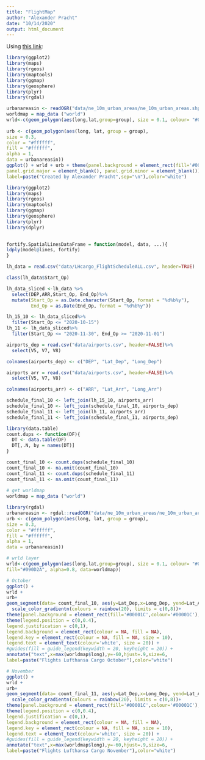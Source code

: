 ```yaml
---
title: "FlightMap"
author: "Alexander Pracht"
date: "10/14/2020"
output: html_document
---
```

Using [this link](https://weiminwang.blog/2015/06/24/use-r-to-plot-flight-routes-on-a-fancy-world-background/):


```r
library(ggplot2)
library(maps)
library(rgeos)
library(maptools)
library(ggmap)
library(geosphere)
library(plyr)
library(rgdal)

urbanareasin <- readOGR("data/ne_10m_urban_areas/ne_10m_urban_areas.shp")
worldmap = map_data ("world")
wrld<-c(geom_polygon(aes(long,lat,group=group), size = 0.1, colour= "#090D2A", fill="#090D2A", alpha=0.8, data=worldmap))
 
urb <- c(geom_polygon(aes(long, lat, group = group),
size = 0.3,
color = "#ffffff",
fill = "#ffffff",
alpha = 1,
data = urbanareasin))
ggplot() + wrld + urb + theme(panel.background = element_rect(fill='#00001C',colour='#00001C'),
panel.grid.major = element_blank(), panel.grid.minor = element_blank()) + annotate("text",x=max(worldmap$long),y=-60,hjust=.9,size=3,
label=paste("Created by Alexander Pracht",sep="\n"),color="white")

```

```r
library(ggplot2)
library(maps)
library(rgeos)
library(maptools)
library(ggmap)
library(geosphere)
library(plyr)
library(dplyr)

 
fortify.SpatialLinesDataFrame = function(model, data, ...){
ldply(model@lines, fortify)
}

lh_data = read.csv("data/LHcargo_FlightScheduleALL.csv", header=TRUE)

class(lh_data$Start_Op)

lh_data_sliced <-lh_data %>%
  select(DEP,ARR,Start_Op, End_Op)%>%
  mutate(Start_Op = as.Date.character(Start_Op, format = "%d%b%y"), 
         End_Op = as.Date(End_Op, format = "%d%b%y"))

lh_15_10 <- lh_data_sliced%>%
  filter(Start_Op <= "2020-10-15")
lh_11 <- lh_data_sliced%>%
  filter(Start_Op <= "2020-11-30", End_Op >= "2020-11-01")

airports_dep = read.csv("data/airports.csv", header=FALSE)%>%
  select(V5, V7, V8)

colnames(airports_dep) <- c("DEP", "Lat_Dep", "Long_Dep")

airports_arr = read.csv("data/airports.csv", header=FALSE)%>%
  select(V5, V7, V8)

colnames(airports_arr) <- c("ARR", "Lat_Arr", "Long_Arr")

schedule_final_10 <- left_join(lh_15_10, airports_arr)
schedule_final_10 <- left_join(schedule_final_10, airports_dep)
schedule_final_11 <- left_join(lh_11, airports_arr)
schedule_final_11 <- left_join(schedule_final_11, airports_dep)

library(data.table)
count.dups <- function(DF){
  DT <- data.table(DF)
  DT[,.N, by = names(DT)]
}

count_final_10 <- count.dups(schedule_final_10)
count_final_10 <- na.omit(count_final_10)
count_final_11 <- count.dups(schedule_final_11)
count_final_11 <- na.omit(count_final_11)
 
# get worldmap
worldmap = map_data ("world")

library(rgdal) 
urbanareasin <- rgdal::readOGR("data/ne_10m_urban_areas/ne_10m_urban_areas.shp")
urb <- c(geom_polygon(aes(long, lat, group = group),
size = 0.3,
color = "#ffffff",
fill = "#ffffff",
alpha = 1,
data = urbanareasin))

# wrld layer
wrld<-c(geom_polygon(aes(long,lat,group=group), size = 0.1, colour= "#090D2A",
fill="#090D2A", alpha=0.8, data=worldmap))

# October
ggplot() +
wrld +
urb+
geom_segment(data= count_final_10, aes(y=Lat_Dep,x=Long_Dep, yend=Lat_Arr, xend=Long_Arr, colour=N), alpha = 0.1)+ 
  scale_color_gradientn(colours = rainbow(20), limits = c(0,8))+
theme(panel.background = element_rect(fill='#00001C',colour='#00001C'), panel.grid.major = element_blank(), panel.grid.minor = element_blank()) +
theme(legend.position = c(0,0.4),
legend.justification = c(0,1),
legend.background = element_rect(colour = NA, fill = NA),
legend.key = element_rect(colour = NA, fill = NA, size = 10),
legend.text = element_text(colour='white', size = 20)) +
#guides(fill = guide_legend(keywidth = 20, keyheight = 20)) +
annotate("text",x=max(worldmap$long),y=-60,hjust=.9,size=6,
label=paste("Flights Lufthansa Cargo October"),color="white")

# November
ggplot() +
wrld +
urb+
geom_segment(data= count_final_11, aes(y=Lat_Dep,x=Long_Dep, yend=Lat_Arr, xend=Long_Arr, colour=N), alpha = 0.1)+ 
  scale_color_gradientn(colours = rainbow(20), limits = c(0,8))+
theme(panel.background = element_rect(fill='#00001C',colour='#00001C'), panel.grid.major = element_blank(), panel.grid.minor = element_blank()) +
theme(legend.position = c(0,0.4),
legend.justification = c(0,1),
legend.background = element_rect(colour = NA, fill = NA),
legend.key = element_rect(colour = NA, fill = NA, size = 10),
legend.text = element_text(colour='white', size = 20)) +
#guides(fill = guide_legend(keywidth = 20, keyheight = 20)) +
annotate("text",x=max(worldmap$long),y=-60,hjust=.9,size=6,
label=paste("Flights Lufthansa Cargo November"),color="white")

```

